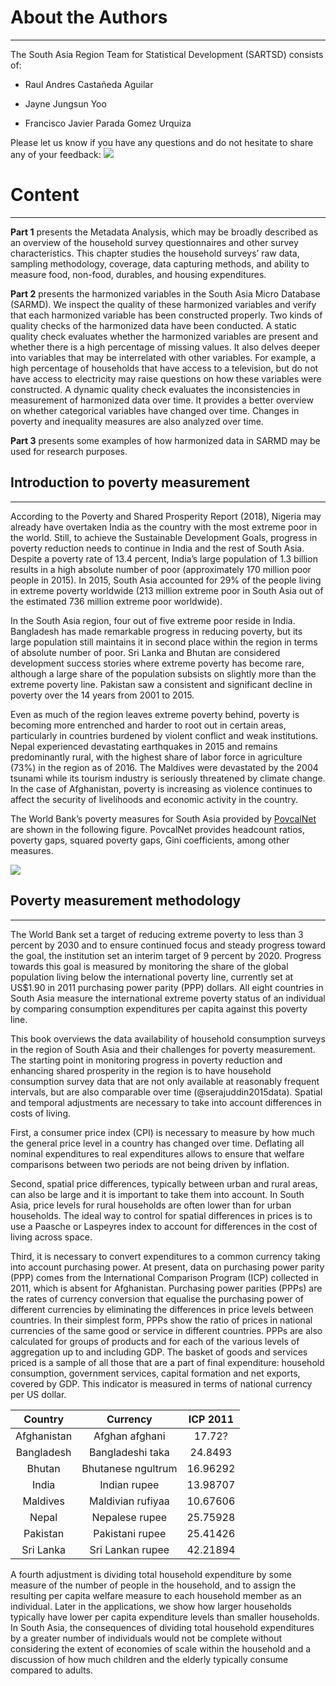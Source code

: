 # About the Authors {-}
***

The South Asia Region Team for Statistical Development (SARTSD) consists of: 

- Raul Andres Castañeda Aguilar

- Jayne Jungsun Yoo

- Francisco Javier Parada Gomez Urquiza

Please let us know if you have any questions and do not hesitate to share any of your feedback: [![](figures/mail.png)](mailto:fparadagomezurqu@worldbank.org "Contact Us")

# Content {-}
***

**Part 1** presents the Metadata Analysis, which may be broadly described as an overview of the household survey questionnaires and other survey characteristics. This chapter studies the household surveys’ raw data, sampling methodology, coverage, data capturing methods, and ability to measure food, non-food, durables, and housing expenditures. 

**Part 2** presents the harmonized variables in the South Asia Micro Database (SARMD). We inspect the quality of these harmonized variables and verify that each harmonized variable has been constructed properly. Two kinds of quality checks of the harmonized data have been conducted. A static quality check evaluates whether the harmonized variables are present and whether there is a high percentage of missing values. It also delves deeper into variables that may be interrelated with other variables. For example, a high percentage of households that have access to a television, but do not have access to electricity may raise questions on how these variables were constructed. A dynamic quality check evaluates the inconsistencies in measurement of harmonized data over time. It provides a better overview on whether categorical variables have changed over time. Changes in poverty and inequality measures are also analyzed over time. 

**Part 3** presents some examples of how harmonized data in SARMD may be used for research purposes. 


## Introduction to poverty measurement {-}
***

According to the Poverty and Shared Prosperity Report (2018), Nigeria may already have overtaken India as the country with the most extreme poor in the world. Still, to achieve the Sustainable Development Goals, progress in poverty reduction needs to continue in India and the rest of South Asia. Despite a poverty rate of 13.4 percent, India’s large population of 1.3 billion results in a high absolute number of poor (approximately 170 million poor people in 2015). In 2015, South Asia accounted for 29% of the people living in extreme poverty worldwide (213 million extreme poor in South Asia out of the estimated 736 million extreme poor worldwide). 

In the South Asia region, four out of five extreme poor reside in India. Bangladesh has made remarkable progress in reducing poverty, but its large population still maintains it in second place within the region in terms of absolute number of poor. Sri Lanka and Bhutan are considered development success stories where extreme poverty has become rare, although a large share of the population subsists on slightly more than the extreme poverty line. Pakistan saw a consistent and significant decline in poverty over the 14 years from 2001 to 2015. 

Even as much of the region leaves extreme poverty behind, poverty is becoming more entrenched and harder to root out in certain areas, particularly in countries burdened by violent conflict and weak institutions. Nepal experienced devastating earthquakes in 2015 and remains predominantly rural, with the highest share of labor force in agriculture (73%) in the region as of 2016. The Maldives were devastated by the 2004 tsunami while its tourism industry is seriously threatened by climate change. In the case of Afghanistan, poverty is increasing as violence continues to affect the security of livelihoods and economic activity in the country. 

The World Bank’s poverty measures for South Asia provided by [PovcalNet](http://iresearch.worldbank.org/PovcalNet/home.aspx) are shown in the following figure. PovcalNet provides headcount ratios, poverty gaps, squared poverty gaps, Gini coefficients, among other measures. 

[![](figures/Povcalnet.png)](https://tab.worldbank.org/#/site/WBG/views/SAR_MNA_Poverty/PovcalNet "The user may interact with this Tableau dashboard by clicking on the figure.")

## Poverty measurement methodology {-}
***

The World Bank set a target of reducing extreme poverty to less than 3 percent by 2030 and to ensure continued focus and steady progress toward the goal, the institution set an interim target of 9 percent by 2020. Progress towards this goal is measured by monitoring the share of the global population living below the international poverty line, currently set at US$1.90 in 2011 purchasing power parity (PPP) dollars. All eight countries in South Asia measure the international extreme poverty status of an individual by comparing consumption expenditures per capita against this poverty line. 

This book overviews the data availability of household consumption surveys in the region of South Asia and their challenges for poverty measurement. The starting point in monitoring progress in poverty reduction and enhancing shared prosperity in the region is to have household consumption survey data that are not only available at reasonably frequent intervals, but are also comparable over time (@serajuddin2015data). Spatial and temporal adjustments are necessary to take into account differences in costs of living. 

First, a consumer price index (CPI) is necessary to measure by how much the general price level in a country has changed over time. Deflating all nominal expenditures to real expenditures allows to ensure that welfare comparisons between two periods are not being driven by inflation. 

Second, spatial price differences, typically between urban and rural areas, can also be large and it is important to take them into account. In South Asia, price levels for rural households are often lower than for urban households. The ideal way to control for spatial differences in prices is to use a Paasche or Laspeyres index to account for differences in the cost of living across space. 

Third, it is necessary to convert expenditures to a common currency taking into account purchasing power. At present, data on purchasing power parity (PPP) comes from the International Comparison Program (ICP) collected in 2011, which is absent for Afghanistan. Purchasing power parities (PPPs) are the rates of currency conversion that equalise the purchasing power of different currencies by eliminating the differences in price levels between countries. In their simplest form, PPPs show the ratio of prices in national currencies of the same good or service in different countries. PPPs are also calculated for groups of products and for each of the various levels of aggregation up to and including GDP. The basket of goods and services priced is a sample of all those that are a part of final expenditure: household consumption, government services, capital formation and net exports, covered by GDP. This indicator is measured in terms of national currency per US dollar.

|   Country   	|      Currency      	| ICP 2011 	|
|:-----------:	|:------------------:	|:--------:	|
| Afghanistan 	|   Afghan afghani   	|  17.72?  	|
|  Bangladesh 	|  Bangladeshi taka  	|  24.8493 	|
|    Bhutan   	| Bhutanese ngultrum 	| 16.96292 	|
|    India    	|    Indian rupee    	| 13.98707 	|
|   Maldives  	|  Maldivian rufiyaa 	| 10.67606 	|
|    Nepal    	|   Nepalese rupee   	| 25.75928 	|
|   Pakistan  	|   Pakistani rupee  	| 25.41426 	|
|  Sri Lanka  	|  Sri Lankan rupee  	| 42.21894 	|

A fourth adjustment is dividing total household expenditure by some measure of the number of people in the household, and to assign the resulting per capita welfare measure to each household member as an individual. Later in the applications, we show how larger households typically have lower per capita expenditure levels than smaller households. In South Asia, the consequences of dividing total household expenditures by a greater number of individuals would not be complete without considering the extent of economies of scale within the household and a discussion of how much children and the elderly typically consume compared to adults. 


